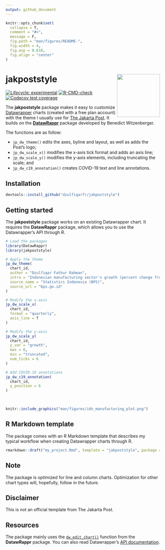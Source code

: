 ```yaml
---
output: github_document
---
```


<!-- README.md is generated from README.Rmd. Please edit that file -->

```r
knitr::opts_chunk$set(
  collapse = T,
  comment = "#>",
  message = F,
  fig.path = "man/figures/README-",
  fig.width = 4, 
  fig.asp = 0.618,
  fig.align = "center"
)
```

# jakpoststyle <img src="man/figures/logo.png" align="right" height="140"/>

<!-- badges: start -->
[![Lifecycle: experimental](https://img.shields.io/badge/lifecycle-experimental-orange.svg)](https://lifecycle.r-lib.org/articles/stages.html#experimental)
[![R-CMD-check](https://github.com/dzulfiqarfr/jakpoststyle/workflows/R-CMD-check/badge.svg)](https://github.com/dzulfiqarfr/jakpoststyle/actions)
[![Codecov test coverage](https://codecov.io/gh/dzulfiqarfr/jakpoststyle/branch/main/graph/badge.svg)](https://codecov.io/gh/dzulfiqarfr/jakpoststyle?branch=main)
<!-- badges: end -->

The **jakpoststyle** package makes it easy to customize [Datawrapper](https://www.datawrapper.de/) charts (created with a free plan account) with the theme I usually use for [The Jakarta Post](thejakartapost.com). It builds on the [**DatawRappr**](https://github.com/munichrocker/DatawRappr) package developed by Benedict Witzenberger.

The functions are as follow:

- `jp_dw_theme()` edits the axes, byline and layout, as well as adds the Post’s logo;  
- `jp_dw_scale_x()` modifies the x-axis tick format and adds an axis line;  
- `jp_dw_scale_y()` modifies the y-axis elements, including truncating the scale; and  
- `jp_dw_c19_annotation()` creates COVID-19 text and line annotations.

## Installation

``` r
devtools::install_github("dzulfiqarfr/jakpoststyle")
```

## Getting started

The **jakpoststyle** package works on an existing Datawrapper chart. It requires the **DatawRappr** package, which allows you to use the Datawrapper's API through R.

```r
# Load the packages
library(DatawRappr)
library(jakpoststyle)

# Apply the theme
jp_dw_theme(
  chart_id,
  author = "Dzulfiqar Fathur Rahman",
  intro = "Indonesian manufacturing sector's growth (percent change from a year earlier)",
  source_name = "Statistics Indonesia (BPS)",
  source_url = "bps.go.id"
)

# Modify the x-axis
jp_dw_scale_x(
  chart_id,
  format = "quarterly",
  axis_line = T
)

# Modify the y-axis
jp_dw_scale_y(
  chart_id,
  y_var = "growth",
  max = 6,
  min = "truncated",
  num_ticks = 6
)

# Add COVID-19 annotations
jp_dw_c19_annotation(
  chart_id,
  y_position = 6
)
```
<br>
```r
knitr::include_graphics("man/figures/idn_manufacturing_plot.png")
```


## R Markdown template

The package comes with an R Markdown template that describes my typical workflow when creating Datawrapper charts through R.

```r
rmarkdown::draft("my_project.Rmd", template = "jakpoststyle", package = "jakpoststyle")
```

## Note

The package is optimized for line and column charts. Optimization for other chart types will, hopefully, follow in the future.

## Disclaimer

This is not an official template from The Jakarta Post.

## Resources

The package mainly uses the [`dw_edit_chart()`](https://munichrocker.github.io/DatawRappr/reference/dw_edit_chart.html) function from the **DatawRappr** package. You can also read Datawrapper's [API documentation](https://developer.datawrapper.de/reference).
